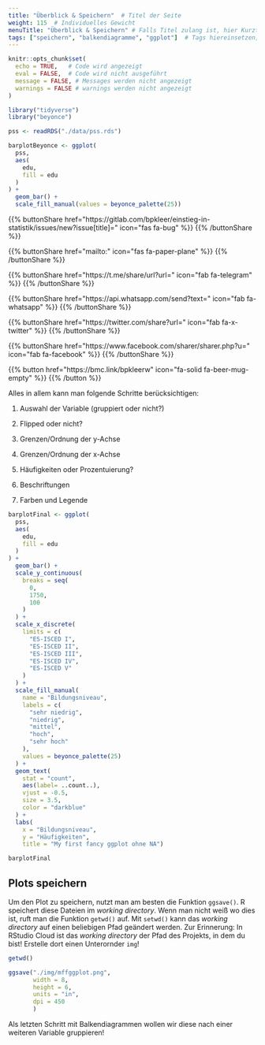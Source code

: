 ```yaml
---
title: "Überblick & Speichern"  # Titel der Seite
weight: 115  # Individuelles Gewicht 
menuTitle: "Überblick & Speichern" # Falls Titel zulang ist, hier Kurztitel
tags: ["speichern", "balkendiagramme", "ggplot"]  # Tags hiereinsetzen; Kurzwort, was auf der Seite passsiert
---
```


```r
knitr::opts_chunk$set(
  echo = TRUE,   # Code wird angezeigt
  eval = FALSE,  # Code wird nicht ausgeführt
  message = FALSE, # Messages werden nicht angezeigt
  warnings = FALSE # warnings werden nicht angezeigt
)

library("tidyverse")
library("beyonce")

pss <- readRDS("./data/pss.rds")

barplotBeyonce <- ggplot(
  pss, 
  aes(
    edu, 
    fill = edu
  )
) +
  geom_bar() +
  scale_fill_manual(values = beyonce_palette(25))
```

{{% buttonShare href=\"https\:\/\/gitlab.com\/bpkleer\/einstieg-in-statistik\/issues\/new?issue[title]=\" icon=\"fas fa-bug\" %}} {{% /buttonShare %}} 

{{% buttonShare href=\"mailto\:\" icon=\"fas fa-paper-plane\" %}} {{% /buttonShare %}}

{{% buttonShare href=\"https\:\/\/t.me\/share\/url?url=\" icon=\"fab fa-telegram\" %}} {{% /buttonShare %}}

{{% buttonShare href=\"https\:\/\/api.whatsapp.com\/send?text=\" icon=\"fab fa-whatsapp\" %}} {{% /buttonShare %}}

{{% buttonShare href=\"https\:\/\/twitter.com\/share?url=\" icon=\"fab fa-x-twitter\" %}} {{% /buttonShare %}}

{{% buttonShare href=\"https\:\/\/www.facebook.com\/sharer\/sharer.php?u=\" icon=\"fab fa-facebook\" %}} {{% /buttonShare %}}

{{% button href=\"https\:\/\/bmc.link\/bpkleerw\" icon=\"fa-solid fa-beer-mug-empty\" %}} {{% /button %}}

Alles in allem kann man folgende Schritte berücksichtigen:

1. Auswahl der Variable (gruppiert oder nicht?)

2. Flipped oder nicht?

3. Grenzen/Ordnung der y-Achse

4. Grenzen/Ordnung der x-Achse

5. Häufigkeiten oder Prozentuierung?

6. Beschriftungen

7. Farben und Legende

```r
barplotFinal <- ggplot(
  pss, 
  aes(
    edu, 
    fill = edu
  )
) +
  geom_bar() + 
  scale_y_continuous(
    breaks = seq(
      0, 
      1750,
      100
    )
  ) +
  scale_x_discrete(
    limits = c(
      "ES-ISCED I", 
      "ES-ISCED II",
      "ES-ISCED III",
      "ES-ISCED IV",
      "ES-ISCED V"
    )
  ) + 
  scale_fill_manual(
    name = "Bildungsniveau",
    labels = c(
      "sehr niedrig", 
      "niedrig",
      "mittel",
      "hoch",
      "sehr hoch"
    ),
    values = beyonce_palette(25)
  ) +
  geom_text( 
    stat = "count", 
    aes(label= ..count..), 
    vjust = -0.5, 
    size = 3.5,
    color = "darkblue"
  ) +
  labs(
    x = "Bildungsniveau", 
    y = "Häufigkeiten", 
    title = "My first fancy ggplot ohne NA")

barplotFinal
```

## Plots speichern

Um den Plot zu speichern, nutzt man am besten die Funktion `ggsave()`. R speichert diese Dateien im *working directory*. Wenn man nicht weiß wo dies ist, ruft man die Funktion `getwd()` auf. Mit `setwd()` kann das *working directory* auf einen beliebigen Pfad geändert werden. Zur Erinnerung: In RStudio Cloud ist das *working directory* der Pfad des Projekts, in dem du bist! Erstelle dort einen Unterornder `img`!

```r
getwd()

ggsave("./img/mffggplot.png",  
       width = 8,        
       height = 6,
       units = "in",     
       dpi = 450
       )        
```

Als letzten Schritt mit Balkendiagrammen wollen wir diese nach einer weiteren Variable gruppieren!

